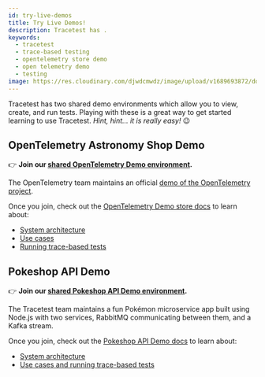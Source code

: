 ```yaml
---
id: try-live-demos
title: Try Live Demos!
description: Tracetest has .
keywords:
  - tracetest
  - trace-based testing
  - opentelemetry store demo
  - open telemetry demo
  - testing
image: https://res.cloudinary.com/djwdcmwdz/image/upload/v1689693872/docs/Blog_Thumbnail_28_ugy2yy.png
---
```


Tracetest has two shared demo environments which allow you to view, create, and run tests. Playing with these is a great way to get started learning to use Tracetest. *Hint, hint... it is really easy!* 😉

## OpenTelemetry Astronomy Shop Demo

👉 **Join our [shared OpenTelemetry Demo environment](https://app.tracetest.io/organizations/ttorg_2179a9cd8ba8dfa5/invites/invite_646747b36e9ee487/accept).**

The OpenTelemetry team maintains an official [demo of the OpenTelemetry project](https://github.com/open-telemetry/opentelemetry-demo).

Once you join, check out the [OpenTelemetry Demo store docs](/live-examples/opentelemetry-store/overview/) to learn about:

- [System architecture](/live-examples/opentelemetry-store/overview#system-architecture)
- [Use cases](/live-examples/opentelemetry-store/overview#use-cases)
- [Running trace-based tests](/live-examples/opentelemetry-store/overview#running-tracetests)


## Pokeshop API Demo

👉 **Join our [shared Pokeshop API Demo environment](https://app.tracetest.io/organizations/ttorg_2179a9cd8ba8dfa5/invites/invite_760904a64b4b9dc9/accept).**

The Tracetest team maintains a fun Pokémon microservice app built using Node.js with two services, RabbitMQ communicating between them, and a Kafka stream.

Once you join, check out the [Pokeshop API Demo docs](/live-examples/pokeshop/overview) to learn about:

- [System architecture](/live-examples/pokeshop/overview#system-architecture)
- [Use cases and running trace-based tests](/live-examples/pokeshop/overview#use-cases)
